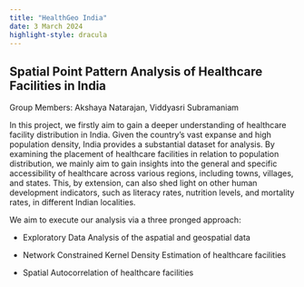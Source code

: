 ```yaml
---
title: "HealthGeo India"
date: 3 March 2024
highlight-style: dracula
---
```


## Spatial Point Pattern Analysis of Healthcare Facilities in India

Group Members: Akshaya Natarajan, Viddyasri Subramaniam

In this project, we firstly aim to gain a deeper understanding of healthcare facility distribution in India. Given the country's vast expanse and high population density, India provides a substantial dataset for analysis. By examining the placement of healthcare facilities in relation to population distribution, we mainly aim to gain insights into the general and specific accessibility of healthcare across various regions, including towns, villages, and states. This, by extension, can also shed light on other human development indicators, such as literacy rates, nutrition levels, and mortality rates, in different Indian localities.

We aim to execute our analysis via a three pronged approach:

-   Exploratory Data Analysis of the aspatial and geospatial data

-   Network Constrained Kernel Density Estimation of healthcare facilities

-   Spatial Autocorrelation of healthcare facilities
